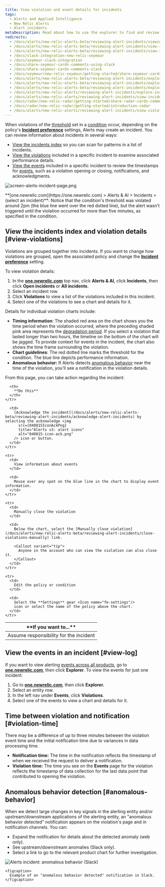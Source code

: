 ```yaml
---
title: View violation and event details for incidents
tags:
  - Alerts and Applied Intelligence
  - New Relic Alerts
  - Alert incidents
metaDescription: Read about how to use the explorer to find and review alerts violations.
redirects:
  - /docs/alerts/new-relic-alerts-beta/reviewing-alert-incidents/viewing-incident-dashboard-details
  - /docs/alerts/new-relic-alerts-beta/reviewing-alert-incidents/view-incident-dashboard-details
  - /docs/alerts/new-relic-alerts-beta/reviewing-alert-incidents/view-incident-violation-details
  - /docs/slack-integration-new-relic-seymour
  - /docs/seymour-slack-integration
  - /docs/share-seymour-cards-comments-using-slack
  - /docs/share-seymour-cards-comments-slack
  - /docs/seymour/new-relic-seymour/getting-started/share-seymour-cards-comments-slack
  - /docs/alerts/new-relic-alerts-beta/reviewing-alert-incidents/exploring-incident-history
  - /docs/alerts/new-relic-alerts-beta/reviewing-alert-incidents/explore-incident-history
  - /docs/alerts/new-relic-alerts-beta/reviewing-alert-incidents/explore-incident-history-incidents-index
  - /docs/alerts/new-relic-alerts/reviewing-alert-incidents/explore-incident-history-incidents-index
  - /docs/alerts/new-relic-alerts/reviewing-alert-incidents/view-incident-violation-details
  - /docs/radar/new-relic-radar/getting-started/share-radar-cards-comments-slack
  - /docs/radar/new-relic-radar/getting-started/introduction-radar
  - /docs/alerts/new-relic-alerts/reviewing-alert-incidents/view-violation-event-details-incidents
---
```





When violations of the [threshold](/docs/alerts/new-relic-alerts-beta/configuring-alert-policies/define-thresholds-trigger-alert) set in a [condition](/docs/alerts/new-relic-alerts-beta/configuring-alert-policies/define-alert-conditions) occur, depending on the policy's **[Incident preference](/docs/alerts/new-relic-alerts/configuring-alert-policies/specify-when-new-relic-creates-incidents)** settings, Alerts may create an incident. You can review information about incidents in several ways:

* [View the incidents index](#view-violations) so you can scan for patterns in a list of incidents.
* [View the violations](#view-log) included in a specific incident to examine associated performance details.
* [View the events](#violation-time) included in a specific incident to review the timestamps for [events](/docs/using-new-relic/welcome-new-relic/get-started/glossary#event), such as a violation opening or closing, notifications, and acknowledgments.

<img
  src={screenAlertsIncidentPage0}
  title="screen-alerts-incident-page.png"
  alt="screen-alerts-incident-page.png"
/>

<figcaption>
  **[one.newrelic.com](https://one.newrelic.com) > Alerts & AI > Incidents > (select an incident)**: Notice that the condition's threshold was violated around 2pm (the blue line went over the red dotted line), but the alert wasn't triggered until the violation occurred for more than five minutes, as specified in the condition.
</figcaption>

## View the incidents index and violation details [#view-violations]

Violations are grouped together into incidents. If you want to change how violations are grouped, open the associated policy and change the [**Incident preference**](/docs/alerts/new-relic-alerts-beta/reviewing-alert-incidents/specify-when-new-relic-creates-incidents) setting.

To view violation details:

1. In the **[one.newrelic.com](https://one.newrelic.com/ "Link opens in a new window.")** top nav, click **Alerts & AI**, click **Incidents**, then click **Open incidents** or **All incidents**.
2. Select an incident row.
3. Click **Violations** to view a list of the violations included in this incident.
4. Select one of the violations to see a chart and details for it.

Details for individual violation charts include:

* **Timing information**: The shaded red area on the chart shows you the time period when the violation occurred, where the preceding shaded pink area represents the [degradation period](/docs/using-new-relic/welcome-new-relic/get-started/glossary#degradation-period). If you select a violation that lasted longer than two hours, the timeline on the bottom of the chart will be jagged. To provide context for events in the incident, the chart also shows the time frame surrounding the violation.
* **Chart guidelines**: The red dotted line marks the threshold for the condition. The blue line depicts performance information.
* **Anomalous behavior:** If Alerts detects [anomalous behavior](#anomalous-behavior) near the time of the violation, you'll see a notification in the violation details.

From this page, you can take action regarding the incident:

<table>
  <thead>
    <tr>
      <th width={250}>
        **If you want to...**
      </th>

      <th>
        **Do this**
      </th>
    </tr>
  </thead>

  <tbody>
    <tr>
      <td>
        Assume responsibility for the incident
      </td>

      <td>
        [Acknowledge the incident](/docs/alerts/new-relic-alerts-beta/reviewing-alert-incidents/acknowledge-alert-incidents) by selecting the acknowledge <img
          src={040815IconAckPng}
          title="Alerts v3: alert icons"
          alt="040815-icon-ack.png"
        /> icon or button.
      </td>
    </tr>

    <tr>
      <td>
        View information about events
      </td>

      <td>
        Mouse over any spot on the blue line in the chart to display event information.
      </td>
    </tr>

    <tr>
      <td>
        Manually close the violation
      </td>

      <td>
        Below the chart, select the [Manually close violation](/docs/alerts/new-relic-alerts-beta/reviewing-alert-incidents/close-violations-manually) link.

        <Callout variant="tip">
          Anyone in the account who can view the violation can also close it.
        </Callout>
      </td>
    </tr>

    <tr>
      <td>
        Edit the policy or condition
      </td>

      <td>
        Select the **Settings** gear <Icon name="fe-settings"/>
        icon or select the name of the policy above the chart.
      </td>
    </tr>
  </tbody>
</table>

## View the events in an incident [#view-log]

If you want to view alerting [events across all products](/docs/alerts/new-relic-alerts-beta/reviewing-events/review-events-across-products), go to **[one.newrelic.com](https://one.newrelic.com)**, then click **Explorer**. To view the events for just one incident:

1. Go to **[one.newrelic.com](https://one.newrelic.com)**, then click **Explorer.**
2. Select an entity row.
3. In the left nav under **Events**, click **Violations**.
4. Select one of the events to view a chart and details for it.

## Time between violation and notification [#violation-time]

There may be a difference of up to three minutes between the violation event time and the initial notification time due to variances in data processing time.

* **Notification time:** The time in the notification reflects the timestamp of when we received the request to deliver a notification.
* **Violation time:** The time you see on the **Events** page for the violation reflects the timestamp of data collection for the last data point that contributed to opening the violation.

## Anomalous behavior detection [#anomalous-behavior]

When we detect large changes in key signals in the alerting entity and/or upstream/downstream applications of the alerting entity, an "anomalous behavior detected" notification appears on the violation's page and in notification channels. You can:

* Expand the notification for details about the detected anomaly (web only).
* See upstream/downstream anomalies (Slack only).
* Select a link to go to the relevant product chart for further investigation.

<CollapserGroup>
  <Collapser
    id="slack-notification"
    title="Alerts notification in Slack"
  >
    <img
      src={incidentContextInSlackSmall}
      title="Alerts incident: anomalous behavior (Slack)"
      alt="Alerts incident: anomalous behavior (Slack)"
    />

    <figcaption>
      Example of an "anomalous behavior detected" notification in Slack.
    </figcaption>
  </Collapser>
</CollapserGroup>
